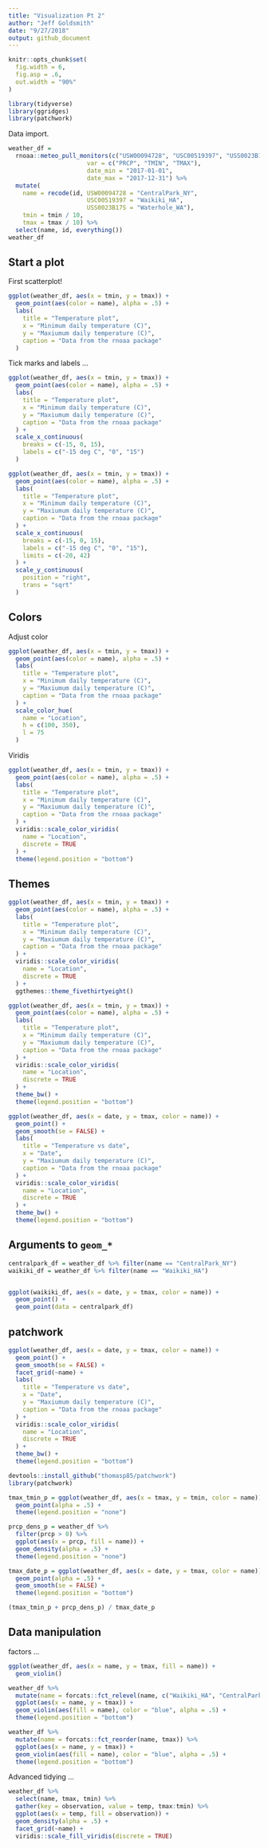 ```yaml
---
title: "Visualization Pt 2"
author: "Jeff Goldsmith"
date: "9/27/2018"
output: github_document
---
```


```r
knitr::opts_chunk$set(
  fig.width = 6,
  fig.asp = .6,
  out.width = "90%"
)

library(tidyverse)
library(ggridges)
library(patchwork)
```

Data import.

```r
weather_df = 
  rnoaa::meteo_pull_monitors(c("USW00094728", "USC00519397", "USS0023B17S"),
                      var = c("PRCP", "TMIN", "TMAX"), 
                      date_min = "2017-01-01",
                      date_max = "2017-12-31") %>%
  mutate(
    name = recode(id, USW00094728 = "CentralPark_NY", 
                      USC00519397 = "Waikiki_HA",
                      USS0023B17S = "Waterhole_WA"),
    tmin = tmin / 10,
    tmax = tmax / 10) %>%
  select(name, id, everything())
weather_df
```


## Start a plot

First scatterplot!

```r
ggplot(weather_df, aes(x = tmin, y = tmax)) + 
  geom_point(aes(color = name), alpha = .5) + 
  labs(
    title = "Temperature plot",
    x = "Minimum daily temperature (C)",
    y = "Maxiumum daily temperature (C)",
    caption = "Data from the rnoaa package"
  )
```



Tick marks and labels ...

```r
ggplot(weather_df, aes(x = tmin, y = tmax)) + 
  geom_point(aes(color = name), alpha = .5) + 
  labs(
    title = "Temperature plot",
    x = "Minimum daily temperature (C)",
    y = "Maxiumum daily temperature (C)",
    caption = "Data from the rnoaa package"
  ) + 
  scale_x_continuous(
    breaks = c(-15, 0, 15),
    labels = c("-15 deg C", "0", "15")
  )
```



```r
ggplot(weather_df, aes(x = tmin, y = tmax)) + 
  geom_point(aes(color = name), alpha = .5) + 
  labs(
    title = "Temperature plot",
    x = "Minimum daily temperature (C)",
    y = "Maxiumum daily temperature (C)",
    caption = "Data from the rnoaa package"
  ) + 
  scale_x_continuous(
    breaks = c(-15, 0, 15),
    labels = c("-15 deg C", "0", "15"),
    limits = c(-20, 42)
  ) + 
  scale_y_continuous(
    position = "right",
    trans = "sqrt"
  )
```

## Colors

Adjust color

```r
ggplot(weather_df, aes(x = tmin, y = tmax)) + 
  geom_point(aes(color = name), alpha = .5) + 
  labs(
    title = "Temperature plot",
    x = "Minimum daily temperature (C)",
    y = "Maxiumum daily temperature (C)",
    caption = "Data from the rnoaa package"
  ) + 
  scale_color_hue(
    name = "Location",
    h = c(100, 350),
    l = 75
  )
```

Viridis 

```r
ggplot(weather_df, aes(x = tmin, y = tmax)) + 
  geom_point(aes(color = name), alpha = .5) + 
  labs(
    title = "Temperature plot",
    x = "Minimum daily temperature (C)",
    y = "Maxiumum daily temperature (C)",
    caption = "Data from the rnoaa package"
  ) + 
  viridis::scale_color_viridis(
    name = "Location",
    discrete = TRUE
  ) +
  theme(legend.position = "bottom")
```

## Themes

```r
ggplot(weather_df, aes(x = tmin, y = tmax)) + 
  geom_point(aes(color = name), alpha = .5) + 
  labs(
    title = "Temperature plot",
    x = "Minimum daily temperature (C)",
    y = "Maxiumum daily temperature (C)",
    caption = "Data from the rnoaa package"
  ) + 
  viridis::scale_color_viridis(
    name = "Location",
    discrete = TRUE
  ) +
  ggthemes::theme_fivethirtyeight()
```


```r
ggplot(weather_df, aes(x = tmin, y = tmax)) + 
  geom_point(aes(color = name), alpha = .5) + 
  labs(
    title = "Temperature plot",
    x = "Minimum daily temperature (C)",
    y = "Maxiumum daily temperature (C)",
    caption = "Data from the rnoaa package"
  ) + 
  viridis::scale_color_viridis(
    name = "Location",
    discrete = TRUE
  ) +
  theme_bw() + 
  theme(legend.position = "bottom")
```


```r
ggplot(weather_df, aes(x = date, y = tmax, color = name)) + 
  geom_point() + 
  geom_smooth(se = FALSE) +
  labs(
    title = "Temperature vs date",
    x = "Date",
    y = "Maxiumum daily temperature (C)",
    caption = "Data from the rnoaa package"
  ) + 
  viridis::scale_color_viridis(
    name = "Location",
    discrete = TRUE
  ) +
  theme_bw() + 
  theme(legend.position = "bottom")
```


## Arguments to `geom_*`

```r
centralpark_df = weather_df %>% filter(name == "CentralPark_NY")
waikiki_df = weather_df %>% filter(name == "Waikiki_HA")


ggplot(waikiki_df, aes(x = date, y = tmax, color = name)) + 
  geom_point() +
  geom_point(data = centralpark_df)
```


## patchwork

```r
ggplot(weather_df, aes(x = date, y = tmax, color = name)) + 
  geom_point() + 
  geom_smooth(se = FALSE) +
  facet_grid(~name) + 
  labs(
    title = "Temperature vs date",
    x = "Date",
    y = "Maxiumum daily temperature (C)",
    caption = "Data from the rnoaa package"
  ) + 
  viridis::scale_color_viridis(
    name = "Location",
    discrete = TRUE
  ) +
  theme_bw() + 
  theme(legend.position = "bottom")
```


```r
devtools::install_github("thomasp85/patchwork")
library(patchwork)
```


```r
tmax_tmin_p = ggplot(weather_df, aes(x = tmax, y = tmin, color = name)) + 
  geom_point(alpha = .5) +
  theme(legend.position = "none")

prcp_dens_p = weather_df %>% 
  filter(prcp > 0) %>% 
  ggplot(aes(x = prcp, fill = name)) + 
  geom_density(alpha = .5) + 
  theme(legend.position = "none")

tmax_date_p = ggplot(weather_df, aes(x = date, y = tmax, color = name)) + 
  geom_point(alpha = .5) +
  geom_smooth(se = FALSE) + 
  theme(legend.position = "bottom")

(tmax_tmin_p + prcp_dens_p) / tmax_date_p
```



## Data manipulation

factors ...

```r
ggplot(weather_df, aes(x = name, y = tmax, fill = name)) + 
  geom_violin()
```

```r
weather_df %>%
  mutate(name = forcats::fct_relevel(name, c("Waikiki_HA", "CentralPark_NY", "Waterhole_WA"))) %>% 
  ggplot(aes(x = name, y = tmax)) + 
  geom_violin(aes(fill = name), color = "blue", alpha = .5) + 
  theme(legend.position = "bottom")
```

```r
weather_df %>%
  mutate(name = forcats::fct_reorder(name, tmax)) %>% 
  ggplot(aes(x = name, y = tmax)) + 
  geom_violin(aes(fill = name), color = "blue", alpha = .5) + 
  theme(legend.position = "bottom")
```


Advanced tidying ...

```r
weather_df %>%
  select(name, tmax, tmin) %>% 
  gather(key = observation, value = temp, tmax:tmin) %>% 
  ggplot(aes(x = temp, fill = observation)) +
  geom_density(alpha = .5) + 
  facet_grid(~name) + 
  viridis::scale_fill_viridis(discrete = TRUE)
```

